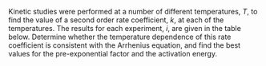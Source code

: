 Kinetic studies were performed at a number of different temperatures, $T$, to find the value of a second order rate coefficient, $k$, at each of the temperatures. The results for each experiment, $i$, are given in the table below. Determine whether the temperature dependence of this rate coefficient is consistent with the Arrhenius equation, and find the best values for the pre-exponential factor and the activation energy.
